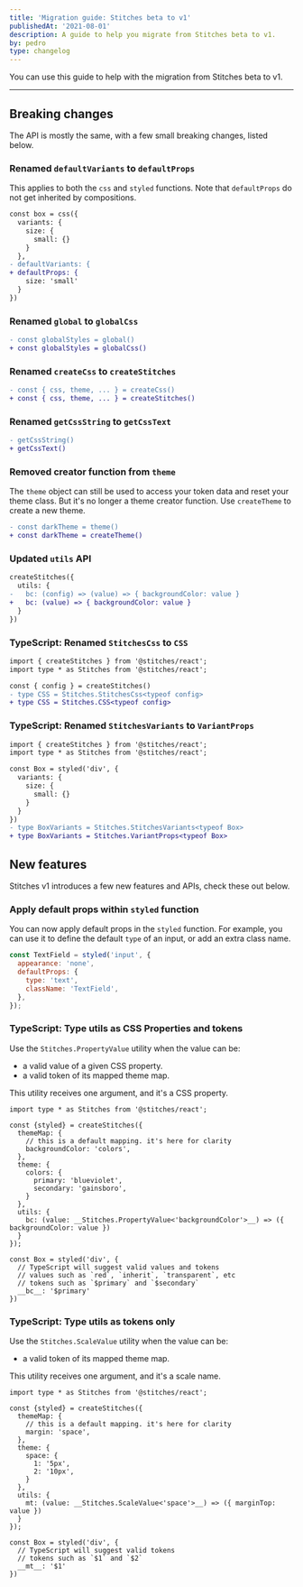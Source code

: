 ```yaml
---
title: 'Migration guide: Stitches beta to v1'
publishedAt: '2021-08-01'
description: A guide to help you migrate from Stitches beta to v1.
by: pedro
type: changelog
---
```


You can use this guide to help with the migration from Stitches beta to v1.

---

## Breaking changes

The API is mostly the same, with a few small breaking changes, listed below.

### Renamed `defaultVariants` to `defaultProps`

This applies to both the `css` and `styled` functions. Note that `defaultProps` do not get inherited by compositions.

```diff
const box = css({
  variants: {
    size: {
      small: {}
    }
  },
- defaultVariants: {
+ defaultProps: {
    size: 'small'
  }
})
```

### Renamed `global` to `globalCss`

```diff
- const globalStyles = global()
+ const globalStyles = globalCss()
```

### Renamed `createCss` to `createStitches`

```diff
- const { css, theme, ... } = createCss()
+ const { css, theme, ... } = createStitches()
```

### Renamed `getCssString` to `getCssText`

```diff
- getCssString()
+ getCssText()
```

### Removed creator function from `theme`

The `theme` object can still be used to access your token data and reset your theme class. But it's no longer a theme creator function. Use `createTheme` to create a new theme.

```diff
- const darkTheme = theme()
+ const darkTheme = createTheme()
```

### Updated `utils` API

```diff
createStitches({
  utils: {
-   bc: (config) => (value) => { backgroundColor: value }
+   bc: (value) => { backgroundColor: value }
  }
})
```

### TypeScript: Renamed `StitchesCss` to `CSS`

```diff
import { createStitches } from '@stitches/react';
import type * as Stitches from '@stitches/react';

const { config } = createStitches()
- type CSS = Stitches.StitchesCss<typeof config>
+ type CSS = Stitches.CSS<typeof config>
```

### TypeScript: Renamed `StitchesVariants` to `VariantProps`

```diff
import { createStitches } from '@stitches/react';
import type * as Stitches from '@stitches/react';

const Box = styled('div', {
  variants: {
    size: {
      small: {}
    }
  }
})
- type BoxVariants = Stitches.StitchesVariants<typeof Box>
+ type BoxVariants = Stitches.VariantProps<typeof Box>
```

## New features

Stitches v1 introduces a few new features and APIs, check these out below.

### Apply default props within `styled` function

You can now apply default props in the `styled` function. For example, you can use it to define the default `type` of an input, or add an extra class name.

```jsx
const TextField = styled('input', {
  appearance: 'none',
  defaultProps: {
    type: 'text',
    className: 'TextField',
  },
});
```

### TypeScript: Type utils as CSS Properties and tokens

Use the `Stitches.PropertyValue` utility when the value can be:

- a valid value of a given CSS property.
- a valid token of its mapped theme map.

This utility receives one argument, and it's a CSS property.

```tsx
import type * as Stitches from '@stitches/react';

const {styled} = createStitches({
  themeMap: {
    // this is a default mapping. it's here for clarity
    backgroundColor: 'colors',
  },
  theme: {
    colors: {
      primary: 'blueviolet',
      secondary: 'gainsboro',
    }
  },
  utils: {
    bc: (value: __Stitches.PropertyValue<'backgroundColor'>__) => ({ backgroundColor: value })
  }
});

const Box = styled('div', {
  // TypeScript will suggest valid values and tokens
  // values such as `red`, `inherit`, `transparent`, etc
  // tokens such as `$primary` and `$secondary`
  __bc__: '$primary'
})
```

### TypeScript: Type utils as tokens only

Use the `Stitches.ScaleValue` utility when the value can be:

- a valid token of its mapped theme map.

This utility receives one argument, and it's a scale name.

```tsx
import type * as Stitches from '@stitches/react';

const {styled} = createStitches({
  themeMap: {
    // this is a default mapping. it's here for clarity
    margin: 'space',
  },
  theme: {
    space: {
      1: '5px',
      2: '10px',
    }
  },
  utils: {
    mt: (value: __Stitches.ScaleValue<'space'>__) => ({ marginTop: value })
  }
});

const Box = styled('div', {
  // TypeScript will suggest valid tokens
  // tokens such as `$1` and `$2`
  __mt__: '$1'
})
```
